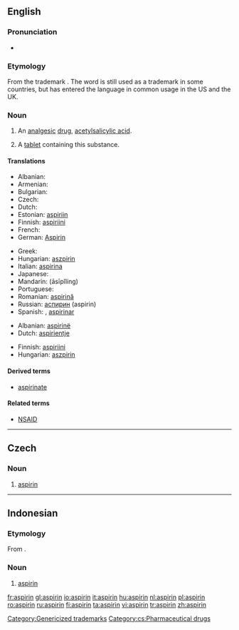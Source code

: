 {{wikipedia}}
{{also|Aspirin}}
==English==

===Pronunciation===
* {{IPA|/ˈæspɻɪn/}}

===Etymology===
From the {{etyl|de}} trademark {{term|Aspirin|lang=de}}. The word is still used as a trademark in some countries, but has entered the language in common usage in the US and the UK.

===Noun===
{{en-noun|aspirins|-}}

# {{uncountable|pharmaceutical drug}} An [[analgesic]] [[drug]], [[acetylsalicylic acid]].
# {{countable}} A [[tablet]] containing this substance.

====Translations====
{{trans-top|analgesic drug}}
* Albanian: {{t|sq|aspirinë}}
* Armenian: {{t|hy|ասպիրին}}
* Bulgarian: {{t|bg|аспирин|m}}
* Czech: {{t|cs|aspirin|m}}
* Dutch: {{t|nl|aspirine}}
* Estonian: [[aspiriin]]
* Finnish: [[aspiriini]]
* French: {{t|fr|aspirine|f}}
* German: [[Aspirin]] {{n}}
{{trans-mid}}
* Greek: {{t|el|ασπιρίνη|tr=aspirini|sc=Grek}}
* Hungarian: [[aszpirin]]
* Italian: [[aspirina]] {{f}}
* Japanese: {{t|ja|アスピリン|tr=asupirin|sc=Jpan}}
* Mandarin: {{zh-ts|阿斯匹靈|阿斯匹灵}} (āsīpǐlíng)
* Portuguese: {{t|pt|aspirina|f}}
* Romanian: [[aspirină]] {{f}}
* Russian: [[аспирин]] (aspirin)
* Spanish: {{t|es|aspirina|f}}, [[aspirinar]] {{f}}
{{trans-bottom}}

{{trans-top|tablet containing acetylsalicylic acid}}
* Albanian: [[aspirinë]]
* Dutch: [[aspirientje]] {{n}}
{{trans-mid}}
* Finnish: [[aspiriini]]
* Hungarian: [[aszpirin]]
{{trans-bottom}}

====Derived terms====
* [[aspirinate]]

====Related terms====
* [[NSAID]]

[[Category:Genericized trademarks]]

----

==Czech==

===Noun===
{{cs-noun|g=m}}

# [[#English|aspirin]]

[[Category:cs:Pharmaceutical drugs]]

----

==Indonesian==

===Etymology===
From {{etyl|nl|id}} {{term|aspirine|lang=nl}}.

===Noun===
{{infl|id|noun}}

# [[#English|aspirin]]

[[fr:aspirin]]
[[gl:aspirin]]
[[io:aspirin]]
[[it:aspirin]]
[[hu:aspirin]]
[[nl:aspirin]]
[[pl:aspirin]]
[[ro:aspirin]]
[[ru:aspirin]]
[[fi:aspirin]]
[[ta:aspirin]]
[[vi:aspirin]]
[[tr:aspirin]]
[[zh:aspirin]]